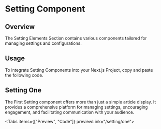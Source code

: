 
# Setting Component

## Overview

The Setting Elements Section contains various components tailored for managing settings and configurations.

## Usage

To integrate Setting Components into your Next.js Project, copy and paste the following code.

## Setting One

The First Setting component offers more than just a simple article display. It provides a comprehensive platform for managing settings, encouraging engagement, and facilitating communication with your audience.

<Tabs items={["Preview", "Code"]} previewLink="/setting/one">
  <TabComponent label="Preview">
    <One />
  </TabComponent>
  <TabComponent label="Code">
    <SourceCodeViewer componentPath="Setting/One.tsx" />
  </TabComponent>
</Tabs>

